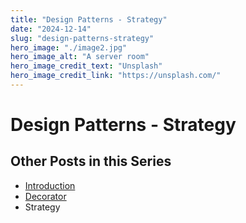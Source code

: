 ```yaml
---
title: "Design Patterns - Strategy"
date: "2024-12-14"
slug: "design-patterns-strategy"
hero_image: "./image2.jpg"
hero_image_alt: "A server room"
hero_image_credit_text: "Unsplash"
hero_image_credit_link: "https://unsplash.com/"
---
```


Design Patterns - Strategy
==========================

Other Posts in this Series
--------------------------

* [Introduction](https://davidobrien.uk/blog/design-patterns-introduction)
* [Decorator](https://davidobrien.uk/blog/design-patterns-decorator)
* Strategy
